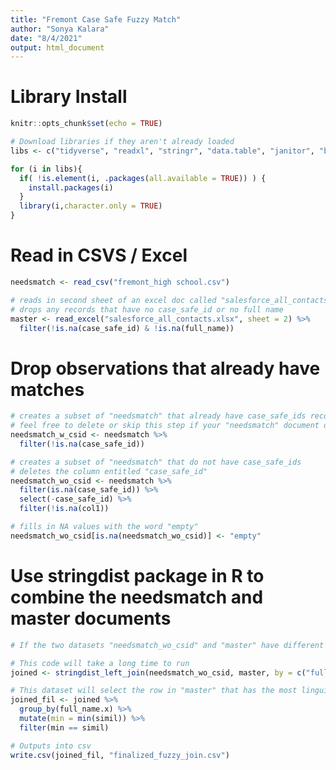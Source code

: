 ```yaml
---
title: "Fremont Case Safe Fuzzy Match"
author: "Sonya Kalara"
date: "8/4/2021"
output: html_document
---
```

# Library Install
```r
knitr::opts_chunk$set(echo = TRUE)

# Download libraries if they aren't already loaded
libs <- c("tidyverse", "readxl", "stringr", "data.table", "janitor", "base", "formattable", "fuzzyjoin")

for (i in libs){
  if( !is.element(i, .packages(all.available = TRUE)) ) {
    install.packages(i)
  }
  library(i,character.only = TRUE)
}
```

# Read in CSVS / Excel
```r
needsmatch <- read_csv("fremont_high school.csv")

# reads in second sheet of an excel doc called "salesforce_all_contacts"
# drops any records that have no case_safe_id or no full name
master <- read_excel("salesforce_all_contacts.xlsx", sheet = 2) %>% 
  filter(!is.na(case_safe_id) & !is.na(full_name))
```
# Drop observations that already have matches
```r
# creates a subset of "needsmatch" that already have case_safe_ids recorded
# feel free to delete or skip this step if your "needsmatch" document does not have any matched records
needsmatch_w_csid <- needsmatch %>% 
  filter(!is.na(case_safe_id))

# creates a subset of "needsmatch" that do not have case_safe_ids
# deletes the column entitled "case_safe_id"
needsmatch_wo_csid <- needsmatch %>% 
  filter(is.na(case_safe_id)) %>% 
  select(-case_safe_id) %>% 
  filter(!is.na(col1))

# fills in NA values with the word "empty"
needsmatch_wo_csid[is.na(needsmatch_wo_csid)] <- "empty"
```

# Use stringdist package in R to combine the needsmatch and master documents
```r
# If the two datasets "needsmatch_wo_csid" and "master" have different names for the column with the information to be fuzzy matched, change the by = c("full_name" = "full_name") to reflect the correct column titles. For example, if the needsmatch had "full_name" and the master had "Full Name", this line would be written: by = c("full_name" = `Full Name`)

# This code will take a long time to run
joined <- stringdist_left_join(needsmatch_wo_csid, master, by = c("full_name" = "full_name"), method = "jaccard", distance_col = "simil")

# This dataset will select the row in "master" that has the most linguistic similarity to the name in "needsmatch". The smaller the 'simil' column number is, the more similar the two names are.
joined_fil <- joined %>% 
  group_by(full_name.x) %>% 
  mutate(min = min(simil)) %>% 
  filter(min == simil)

# Outputs into csv
write.csv(joined_fil, "finalized_fuzzy_join.csv")
```

